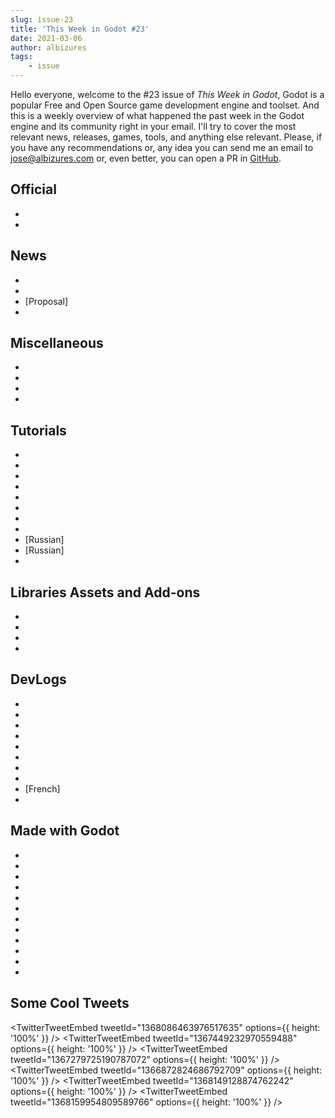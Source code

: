 ```yaml
---
slug: issue-23
title: 'This Week in Godot #23'
date: 2021-03-06
author: albizures
tags:
	- issue
---
```



Hello everyone, welcome to the #23 issue of _This Week in Godot_, Godot is a popular Free and Open Source game development engine and toolset. And this is a weekly overview of what happened the past week in the Godot engine and its community right in your email. I'll try to cover the most relevant news, releases, games, tools, and anything else relevant. Please, if you have any recommendations or, any idea you can send me an email to jose@albizures.com or, even better, you can open a PR in [GitHub](https://github.com/albizures/ThisWeekInGodot).

## Official

- <PostLink
  	label="Godot Showcase - Primal Light developer interview"
  	link="https://godotengine.org/article/godot-showcase-fat-gem-primal-light"
  />
- <PostLink
  	label="Joan Fons is hired to work on Godot's rendering"
  	link="https://godotengine.org/article/joan-fons-hired-work-godot-rendering"
  />

## News

- <PostLink
  	label="Improve the editor HTML template"
  	link="https://github.com/godotengine/godot/pull/46400"
  />
- <PostLink
  	label="Deploy exported HTML5 demos to GitHub Pages"
  	link="https://github.com/godotengine/godot-demo-projects/pull/582"
  />
- [Proposal] <PostLink
  	label="Create a Swarm/Mob/Flock/etc system for managing large amounts of entities"
  	link="https://github.com/godotengine/godot-proposals/issues/2380"
  />
- <PostLink
  	label="Tesla is Looking for Developers with Experience with Godot"
  	link="https://www.tesla.com/careers/search/job/software-engineerenergymobilewebui-72387"
  />

## Miscellaneous

- <PostLink
  	type="article"
  	label="Godotes #8 - Youtubers"
  	link="https://godotes.com/issues/godotes-8/"
  />
- <PostLink
  	type="youtube"
  	label="Zelda's Got Some SERIOUS Competition - gotm.io Top 5 Weekly Games #13"
  	link="https://www.youtube.com/watch?v=35P-Y6iuavk"
  />
- <PostLink
  	type="youtube"
  	label="Godot Engine At... Tesla?!?!?"
  	link="https://www.youtube.com/watch?v=TgZDO6bpvDI"
  />
- <PostLink
  	type="article"
  	label="Gotm.io: Winter Review 2021"
  	link="https://gotm.io/news/winter-review-2021/"
  />

## Tutorials

- <PostLink
  	type="youtube"
  	label="How to make an RPG in Godot"
  	link="https://www.youtube.com/watch?v=gIllVrLRDxM"
  />
- <PostLink
  	type="youtube"
  	label="Godot Tip: Following Paths (like in Tower Defense games)"
  	link="https://www.youtube.com/watch?v=_Hn1_r9rZbg"
  />
- <PostLink
  	type="youtube"
  	label="How to Procedurally Generate Caves in Godot"
  	link="https://www.youtube.com/watch?v=-5hSAN6gOHs"
  />
- <PostLink
  	type="youtube"
  	label="How To Make Player Movement In Godot"
  	link="https://youtu.be/TQCMbONLAwM"
  />
- <PostLink
  	type="youtube"
  	label="Godot black/white & tint shader"
  	link="https://www.youtube.com/watch?v=UVDbvfGD0AE"
  />
- <PostLink
  	label="Godot RTS Tutorial Episode 3: Group Pathfinding"
  	link="https://www.youtube.com/watch?v=FRvqBdXMd7Q"
  />
- <PostLink
  	type="youtube"
  	label="Laser Fragment Shader"
  	link="https://www.youtube.com/watch?v=eT9ztkG2PTU"
  />
- <PostLink
  	type="youtube"
  	label="Popup Menu in Godot in 150 SECONDS | Tap Titans Menu Style"
  	link="https://www.youtube.com/watch?v=aYs1z9Xg0MQ"
  />
- [Russian] <PostLink
  		type="youtube"
      label="Godot Engine Multiplayer / Создание 3Д игры с мультиплеером"
      link="https://www.youtube.com/watch?v=mEsGW71VOwc"
    />
- [Russian] <PostLink
  		type="youtube"
      label="Запускаем игры из Godot engine на Nintendo Switch"
      link="https://www.youtube.com/watch?v=VPRsqbfIkBs"
    />
- <PostLink
  	type="youtube"
  	label="Godot's two vital yet underused learning tools"
  	link="https://www.youtube.com/watch?v=yHghOj1TcDQ"
  />

## Libraries Assets and Add-ons

- <PostLink
  	source="https://github.com/craftablescience/GodotPuzzlemaker/"
  	label="A level designer, in Godot, for Godot and Portal 2."
  	link="https://www.youtube.com/watch?v=4JR7b_-XT2A"
  	type="youtube"
  />
- <PostLink
  	source="https://bitbucket.org/arlez80/raster-scroll-shader"
  	label="Raster Scroll Effect Shader for Godot Engine"
  	link="https://www.youtube.com/watch?v=AyBKos8TYpY"
  	type="youtube"
  />
- <PostLink
  	type="youtube"
  	source="https://github.com/samdze/godot-gameshell"
  	label="Godot export templates and instructions for the GameShell portable game console"
  	link="https://github.com/samdze/godot-gameshell"
  />
- <PostLink
  	label="Godot Logo Pack: Splash Screens & Banners"
  	link="https://zacksly.itch.io/godot-logo-pack"
  />

## DevLogs

- <PostLink
  	type="article"
  	label="DevBlog 0: ‘Myhtical’ classic Roleplaying game!"
  	link="https://www.reddit.com/r/godot/comments/lyyb5s/new_devblog_0_myhtical_classic_roleplaying_game/"
  />
- <PostLink
  	type="youtube"
  	label="Animating My Game"
  	link="https://www.youtube.com/watch?v=q9wiMjbn5eU"
  />
- <PostLink
  	type="youtube"
  	label="Cutting my map in half - Disk arena devlog#3"
  	link="https://www.youtube.com/watch?v=43-1dZPPBTQ"
  />
- <PostLink
  	type="youtube"
  	label="Making floating islands and flying creatures in Godot"
  	link="https://www.youtube.com/watch?v=9zDV25fEoSc"
  />
- <PostLink
  	type="youtube"
  	label="Dialogue Systems - Far Star Game Devlog #7"
  	link="https://www.youtube.com/watch?v=fOs6AwTC_3g"
  />
- <PostLink
  	type="youtube"
  	label="Why My Dream Game is so Hard to Make - Devlog"
  	link="https://www.youtube.com/watch?v=RAkxRyXjv1M"
  />
- <PostLink
  	type="youtube"
  	label="Creating my dream game with godot, Wijayakusuma devlog 1"
  	link="https://www.youtube.com/watch?v=bivvOXU979A"
  />
- <PostLink
  	type="youtube"
  	label="Indie Dev Path to Meditation and States Machines - Godot Devlog"
  	link="https://www.youtube.com/watch?v=cH-BHgwxad8"
  />
- [French] <PostLink
  type="youtube"
      label="Godot devlog export game"
      link="https://www.youtube.com/watch?v=lrjdnyoBd2E"
    />
- <PostLink
  	type="youtube"
  	label="2D Monster Hunter! Can It Work? Devlog #1"
  	link="https://www.youtube.com/watch?v=TXE7L4JZogk"
  />

## Made with Godot

- <PostLink
  	label="Rocket Bots: a fast-paced wave survival FPS."
  	link="https://store.steampowered.com/app/1359160/Rocket_Bots/"
  />
- <PostLink
  	label="Flight From Storhavn: a straightforward mini Shoot 'Em Up."
  	link="https://depascifi.itch.io/flight-from-storhavn"
  />
- <PostLink
  	label="Alice in the Maze"
  	link="https://dunkelgrau.itch.io/alice-in-the-maze"
  />
- <PostLink
  	label="Boxoku: match box colors to clear the stage"
  	link="https://solorobo.itch.io/boxoku"
  />
- <PostLink
  	label="The Lost King of Avallon"
  	link="https://drmoriarty.itch.io/the-lost-king-of-avallon"
  />
- <PostLink
  	label="One Minute Max"
  	link="https://serenadenault.itch.io/one-minute-max"
  />
- <PostLink
  	label="Notebook Game: a satisfying platformer"
  	link="https://dataoverflow.itch.io/notebook-game"
  />
- <PostLink
  	label="Failing but Gaining: an action top-down roguelite game"
  	link="https://ivess.itch.io/failing-but-gaining"
  />
- <PostLink
  	label="Respawn Loop: a Puzzle-Platformer"
  	link="https://bricksandpieces.itch.io/respawn-loop"
  />
- <PostLink
  	isMobile
  	label="NovRunner: a sci-fi themed endless runner"
  	link="https://play.google.com/store/apps/details?id=com.novemberdev.novrunner"
  />
- <PostLink
  	isMobile
  	label="Ludo Classic: a free offline multiplayer board game"
  	link="https://play.google.com/store/apps/details?id=com.shahediqbal.ludo"
  />
- <PostLink
  	label="Nanocorp"
  	link="https://store.steampowered.com/app/1559910/Nanocorp/"
  />

## Some Cool Tweets

<TwitterTweetEmbed tweetId="1368086463976517635" options={{ height: '100%' }} />
<TwitterTweetEmbed tweetId="1367449232970559488" options={{ height: '100%' }} />
<TwitterTweetEmbed tweetId="1367279725190787072" options={{ height: '100%' }} />
<TwitterTweetEmbed tweetId="1366872824686792709" options={{ height: '100%' }} />
<TwitterTweetEmbed tweetId="1368149128874762242" options={{ height: '100%' }} />
<TwitterTweetEmbed tweetId="1368159954809589766" options={{ height: '100%' }} />
